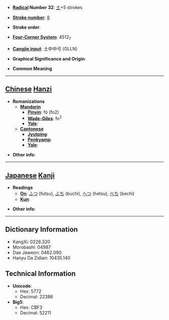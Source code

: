 * '''[[Wiktionary:Chinese radical index| Radical]] Number 32''': [[Wiktionary:Chinese radical index 土|土]]+5 strokes

* '''[[Wiktionary:Chinese total strokes index|Stroke number]]''': [[Wiktionary:Chinese total strokes index 8|8]]

* '''Stroke order''': 

* '''[[Wiktionary:Chinese four corner index|Four-Corner System]]''': 4512<sub>7</sub>

* '''[[Wiktionary:Chinese Cangjie index|Cangjie input]]''': 土中中弓 (GLLN)

* '''Graphical Significance and Origin''': 

* '''Common Meaning'''

----

== [[Chinese]] [[Hanzi]] ==

* '''Romanizations'''
** '''[[Mandarin]]'''
*** '''[[Pinyin]]''': fó (fo2)
*** '''[[Wade-Giles]]''': fo<sup>2</sup>
*** '''[[Yale]]''': 
** '''[[Cantonese]]'''
*** '''[[Jyutping]]''':
*** '''[[Penkyamp]]''': 
*** '''[[Yale]]''': 

* '''Other info''': 

----

== [[Japanese]] [[Kanji]] ==

* '''Readings'''
** '''[[On]]''': [[ふつ]] (futsu), [[ぶち]] (buchi), [[へつ]] (hetsu), [[べち]] (bechi)
** '''[[Kun]]''': 

* '''Other info''':  

----

== Dictionary Information ==

* KangXi: 0226.320
* Morobashi: 04987
* Dae Jaweon: 0462.090
* Hanyu Da Zidian: 10435.140

== Technical Information ==

* '''Unicode''':
** Hex: 5772
** Decimal: 22386
* '''Big5''':
** Hex: CBF3
** Decimal: 52211